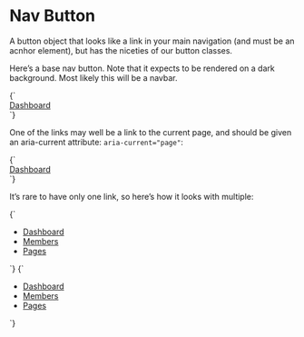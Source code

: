 
<Meta title="Objects/Button--nav" />

# Nav Button

A button object that looks like a link in your main navigation (and must be an acnhor element), but has the niceties of our button classes.

Here’s a base nav button. Note that it expects to be rendered on a dark background. Most likely this will be a navbar.

<Canvas>
  <Story name="Button--nav">
    {`
      <div class="u-bg--black-80 u-padding-m">
        <a href="/" class="o-button o-button--nav">
          Dashboard
        </a>
      </div>
    `}
  </Story>
</Canvas>

One of the links may well be a link to the current page, and should be given an aria-current attribute: `aria-current="page"`:

<Canvas>
  <Story name="Button--nav [aria-current]">
    {`
      <div class="u-bg--black-80 u-padding-m">
        <a href="/" class="o-button o-button--nav" aria-current="page">
          Dashboard
        </a>
      </div>
    `}
  </Story>
</Canvas>

It’s rare to have only one link, so here’s how it looks with multiple:

<Canvas>
  <Story name="Button--nav list">
    {`
      <div class="u-bg--black-80 u-padding-m">
        <ul class="o-list-reset l-flex">
          <li class="u-margin-s--right">
            <a href="/" class="o-button o-button--nav">
              Dashboard
            </a>
          </li>
          <li class="u-margin-s--right">
            <a href="/" class="o-button o-button--nav">
              Members
            </a>
          </li>
          <li class="u-margin-s--right">
            <a href="/" class="o-button o-button--nav">
              Pages
            </a>
          </li>
        </ul>
      </div>
    `}
  </Story>
  <Story name="Button--nav list current page">
    {`
      <div class="u-bg--black-80 u-padding-m">
        <ul class="o-list-reset l-flex">
          <li class="u-margin-s--right">
            <a href="/" class="o-button o-button--nav" aria-current="page">
              Dashboard
            </a>
          </li>
          <li class="u-margin-s--right">
            <a href="/" class="o-button o-button--nav">
              Members
            </a>
          </li>
          <li class="u-margin-s--right">
            <a href="/" class="o-button o-button--nav">
              Pages
            </a>
          </li>
        </ul>
      </div>
    `}
  </Story>
</Canvas>
